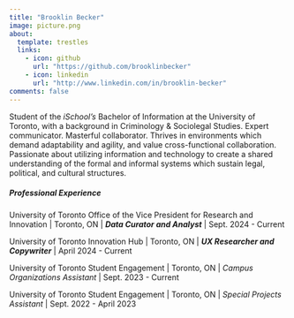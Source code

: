 ```yaml
---
title: "Brooklin Becker"
image: picture.png
about: 
  template: trestles
  links: 
    - icon: github
      url: "https://github.com/brooklinbecker"
    - icon: linkedin
      url: "http://www.linkedin.com/in/brooklin-becker"   
comments: false
---
```


Student of the *iSchool's* Bachelor of Information at the University of Toronto, with a background in Criminology & Sociolegal Studies. Expert communicator. Masterful collaborator. Thrives in environments which demand adaptability and agility, and value cross-functional collaboration. Passionate about utilizing information and technology to create a shared understanding of the formal and informal systems which sustain legal, political, and cultural structures.

##### Professional Experience

University of Toronto Office of the Vice President for Research and Innovation \| Toronto, ON \| ***Data Curator and Analyst*** \| Sept. 2024 - Current

University of Toronto Innovation Hub \| Toronto, ON \| ***UX Researcher and Copywriter*** \| April 2024 - Current

University of Toronto Student Engagement \| Toronto, ON \| *Campus Organizations Assistant* \| Sept. 2023 - Current

University of Toronto Student Engagement \| Toronto, ON \| *Special Projects Assistant* \| Sept. 2022 - April 2023
